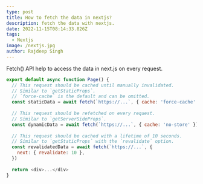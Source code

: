 ```yaml
---
type: post
title: How to fetch the data in nextjs?
description: fetch the data with nextjs.
date: 2022-11-15T08:14:33.826Z
tags:
  - Nextjs
image: /nextjs.jpg
author: Rajdeep Singh
---
```


Fetch() API help to  access the data in next.js on every request.

```javascript
export default async function Page() {
  // This request should be cached until manually invalidated.
  // Similar to `getStaticProps`.
  // `force-cache` is the default and can be omitted.
  const staticData = await fetch(`https://...`, { cache: 'force-cache' })
 
  // This request should be refetched on every request.
  // Similar to `getServerSideProps`.
  const dynamicData = await fetch(`https://...`, { cache: 'no-store' })
 
  // This request should be cached with a lifetime of 10 seconds.
  // Similar to `getStaticProps` with the `revalidate` option.
  const revalidatedData = await fetch(`https://...`, {
    next: { revalidate: 10 },
  })
 
  return <div>...</div>
}
```